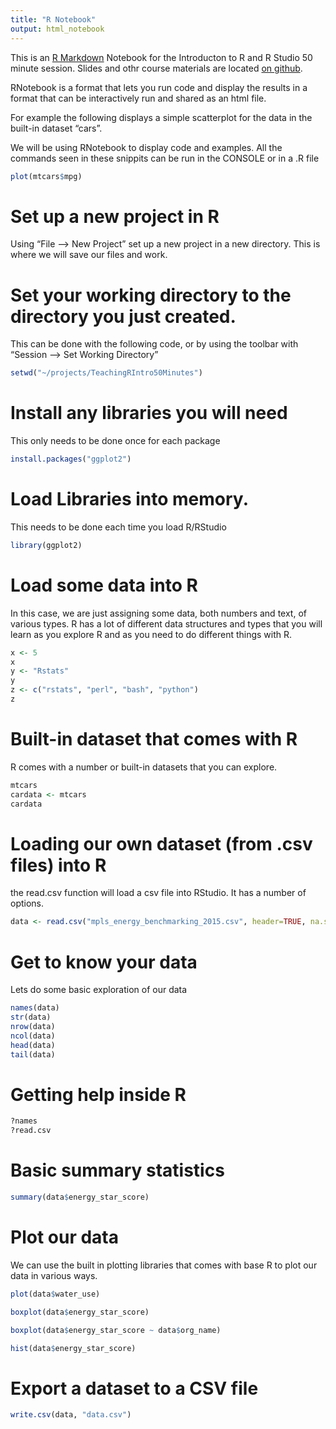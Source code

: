 ```yaml
---
title: "R Notebook"
output: html_notebook
---
```


This is an [R Markdown](http://rmarkdown.rstudio.com) Notebook for the Introducton to R and R Studio 50 minute session. Slides and othr course materials are located [on github](z.umn.edu/rtutorial). 

RNotebook is a format that lets you run code and display the results in a format that can be interactively run and shared as an html file. 

For example the following displays a simple scatterplot for the data in the built-in dataset "cars". 

We will be using RNotebook to display code and examples. All the commands seen in these snippits can be run in the CONSOLE or in a .R file

```r
plot(mtcars$mpg)
```

# Set up a new project in R
Using "File --> New Project" set up a new project in a new directory. This is where we will save our files and work. 

# Set your working directory to the directory you just created. 

This can be done with the following code, or by using the toolbar with "Session --> Set Working Directory"

```r
setwd("~/projects/TeachingRIntro50Minutes")
```


# Install any libraries you will need

This only needs to be done once for each package

```r
install.packages("ggplot2")
```



# Load Libraries into memory. 
This needs to be done each time you load R/RStudio

```r
library(ggplot2)
```

# Load some data into R
In this case, we are just assigning some data, both numbers and text, of various types. R has a lot of different data structures and types that you will learn as you explore R and as you need to do different things with R.

```r
x <- 5
x
y <- "Rstats"
y
z <- c("rstats", "perl", "bash", "python")
z
```


# Built-in dataset that comes with R 
R comes with a number or built-in datasets that you can explore.  


```r
mtcars
cardata <- mtcars
cardata
```

# Loading our own dataset (from .csv files) into R
the read.csv function will load a csv file into RStudio. It has a number of options. 

```r
data <- read.csv("mpls_energy_benchmarking_2015.csv", header=TRUE, na.strings=c("N/A", "Not Available", "NA", "0"))
```

# Get to know your data
Lets do some basic exploration of our data

```r
names(data)
str(data)
nrow(data)
ncol(data)
head(data)
tail(data)
```

# Getting help inside R

```r
?names
?read.csv
```


# Basic summary statistics

```r
summary(data$energy_star_score)
```


# Plot our data
We can use the built in plotting libraries that comes with base R to plot our data in various ways. 

```r
plot(data$water_use)
```

```r
boxplot(data$energy_star_score)
```

```r
boxplot(data$energy_star_score ~ data$org_name)
```

```r
hist(data$energy_star_score)
```

# Export a dataset to a CSV file

```r
write.csv(data, "data.csv")
```

